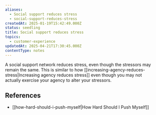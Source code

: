 ```yaml
---
aliases:
  - Social support reduces stress
  - social-support-reduces-stress
createdAt: 2025-01-19T15:42:49.000Z
status: seedling
title: Social support reduces stress
topics:
  - customer-experience
updatedAt: 2025-04-21T17:30:45.000Z
contentType: notes
---
```

A social support network reduces stress, even though the stressors may remain the same. This is similar to how [[increasing-agency-reduces-stress|Increasing agency reduces stress]] even though you may not actually exercise your agency to alter your stressors.

## References

- [[how-hard-should-i-push-myself|How Hard Should I Push Myself]]
